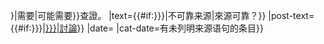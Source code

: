 {{fix
|link=Wikipedia:可靠来源
|title=引用來源的可信度{{#if:{{{sure|{{{certain|}}}}}}|需要|可能需要}}查證。{{{reason|}}}
|text={{#if:{{{sure|{{{certain|}}}}}}|不可靠来源|來源可靠？}}
|post-text={{#if:{{{talk|{{{1|}}}}}}|[[talk:{{PAGENAME}}#{{{talk|{{{1|}}}}}}|討論]]}}
|date={{{date|}}}
|cat-date=有未列明来源语句的条目}}<noinclude>
{{template doc}}
<!-- 将分类和跨语言链接加到 /doc 字页面，而不是这里！ -->
</noinclude>